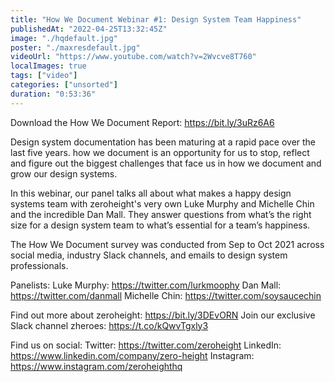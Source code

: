 ```yaml
---
title: "How We Document Webinar #1: Design System Team Happiness"
publishedAt: "2022-04-25T13:32:45Z"
image: "./hqdefault.jpg"
poster: "./maxresdefault.jpg"
videoUrl: "https://www.youtube.com/watch?v=2Wvcve8T760"
localImages: true
tags: ["video"]
categories: ["unsorted"]
duration: "0:53:36"
---
```

Download the How We Document Report: https://bit.ly/3uRz6A6

Design system documentation has been maturing at a rapid pace over the last five years. how we document is an opportunity for us to stop, reflect and figure out the biggest challenges that face us in how we document and grow our design systems.

In this webinar, our panel talks all about what makes a happy design systems team with zeroheight's very own Luke Murphy and Michelle Chin and the incredible Dan Mall. They answer questions from what’s the right size for a design system team to what’s essential for a team’s happiness.

The How We Document survey was conducted from Sep to Oct 2021 across social media, industry Slack channels, and emails to design system professionals.

Panelists:
Luke Murphy: https://twitter.com/lurkmoophy
Dan Mall: https://twitter.com/danmall
Michelle Chin: https://twitter.com/soysaucechin

Find out more about zeroheight: https://bit.ly/3DEvORN
Join our exclusive Slack channel zheroes: https://t.co/kQwvTgxly3

Find us on social:
Twitter: https://twitter.com/zeroheight
LinkedIn: https://www.linkedin.com/company/zero-height
Instagram: https://www.instagram.com/zeroheighthq
